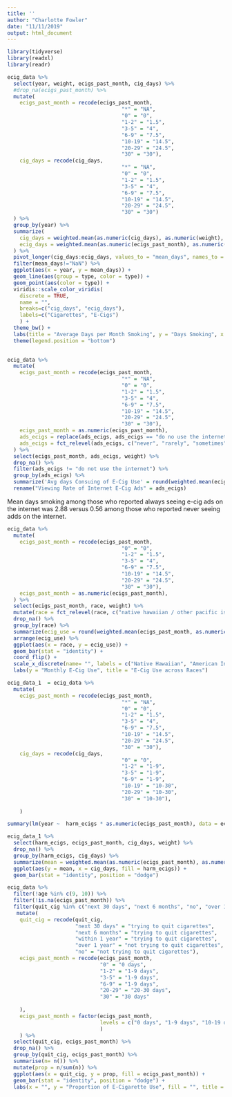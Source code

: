 ```yaml
---
title: ''
author: "Charlotte Fowler"
date: "11/11/2019"
output: html_document
---
```


```r
library(tidyverse)
library(readxl)
library(readr)
```

```r
ecig_data %>% 
  select(year, weight, ecigs_past_month, cig_days) %>% 
  #drop_na(ecigs_past_month) %>% 
  mutate(
    ecigs_past_month = recode(ecigs_past_month, 
                                     "*" = "NA",
                                     "0" = "0",
                                     "1-2" = "1.5",
                                     "3-5" = "4", 
                                     "6-9" = "7.5", 
                                     "10-19" = "14.5", 
                                     "20-29" = "24.5", 
                                     "30" = "30"),
    cig_days = recode(cig_days, 
                                     "*" = "NA",
                                     "0" = "0",
                                     "1-2" = "1.5",
                                     "3-5" = "4", 
                                     "6-9" = "7.5", 
                                     "10-19" = "14.5", 
                                     "20-29" = "24.5", 
                                     "30" = "30")
  ) %>% 
  group_by(year) %>% 
  summarize(
    cig_days = weighted.mean(as.numeric(cig_days), as.numeric(weight), na.rm = TRUE), 
    ecig_days = weighted.mean(as.numeric(ecigs_past_month), as.numeric(weight), na.rm = TRUE)
  ) %>%
  pivot_longer(cig_days:ecig_days, values_to = "mean_days", names_to = "type") %>% 
  filter(mean_days!="NaN") %>% 
  ggplot(aes(x = year, y = mean_days)) + 
  geom_line(aes(group = type, color = type)) + 
  geom_point(aes(color = type)) + 
  viridis::scale_color_viridis(
    discrete = TRUE, 
    name = "",
    breaks=c("cig_days", "ecig_days"),
    labels=c("Cigarettes", "E-Cigs")
    ) + 
  theme_bw() + 
  labs(title = "Average Days per Month Smoking", y = "Days Smoking", x = "Year") + 
  theme(legend.position = "bottom") 
  
```





```r
ecig_data %>% 
  mutate(
    ecigs_past_month = recode(ecigs_past_month, 
                                     "*" = "NA",
                                     "0" = "0",
                                     "1-2" = "1.5",
                                     "3-5" = "4", 
                                     "6-9" = "7.5", 
                                     "10-19" = "14.5", 
                                     "20-29" = "24.5", 
                                     "30" = "30"),
    ecigs_past_month = as.numeric(ecigs_past_month), 
    ads_ecigs = replace(ads_ecigs, ads_ecigs == "do no use the internet", "do not use the internet"), 
    ads_ecigs = fct_relevel(ads_ecigs, c("never", "rarely", "sometimes", "most of the time", "always", "do not use the internet"))
  ) %>% 
  select(ecigs_past_month, ads_ecigs, weight) %>% 
  drop_na() %>% 
  filter(ads_ecigs != "do not use the internet") %>% 
  group_by(ads_ecigs) %>% 
  summarize('Avg days Consuing of E-Cig Use' = round(weighted.mean(ecigs_past_month, as.numeric(weight)), digits = 3)) %>% 
  rename("Viewing Rate of Internet E-Cig Ads" = ads_ecigs) 
```

Mean days smoking among those who reported always seeing e-cig ads on the internet was 2.88 versus 0.56 among those who reported never seeing adds on the internet. 



```r
ecig_data %>% 
  mutate(
    ecigs_past_month = recode(ecigs_past_month, 
                                     "0" = "0",
                                     "1-2" = "1.5",
                                     "3-5" = "4", 
                                     "6-9" = "7.5", 
                                     "10-19" = "14.5", 
                                     "20-29" = "24.5", 
                                     "30" = "30"),
    ecigs_past_month = as.numeric(ecigs_past_month), 
  ) %>% 
  select(ecigs_past_month, race, weight) %>% 
  mutate(race = fct_relevel(race, c("native hawaiian / other pacific islander", "american indian / alaska native", "white", "hispanic", "black", "asian"))) %>% 
  drop_na() %>% 
  group_by(race) %>% 
  summarize(ecig_use = round(weighted.mean(ecigs_past_month, as.numeric(weight)), digits = 3))  %>% 
  arrange(ecig_use) %>% 
  ggplot(aes(x = race, y = ecig_use)) + 
  geom_bar(stat = "identity") + 
  coord_flip() + 
  scale_x_discrete(name= "", labels = c("Native Hawaiian", "American Indian", "White", "Hispanic", "Black", "Asian")) + 
  labs(y = "Monthly E-Cig Use", title = "E-Cig Use across Races")
```


```r
ecig_data_1  = ecig_data %>% 
  mutate(
    ecigs_past_month = recode(ecigs_past_month, 
                                     "*" = "NA",
                                     "0" = "0",
                                     "1-2" = "1.5",
                                     "3-5" = "4", 
                                     "6-9" = "7.5", 
                                     "10-19" = "14.5", 
                                     "20-29" = "24.5", 
                                     "30" = "30"),
    cig_days = recode(cig_days, 
                                     "0" = "0",
                                     "1-2" = "1-9",
                                     "3-5" = "1-9", 
                                     "6-9" = "1-9", 
                                     "10-19" = "10-30", 
                                     "20-29" = "10-30", 
                                     "30" = "10-30"), 
    
    )
```


```r
summary(lm(year ~  harm_ecigs * as.numeric(ecigs_past_month), data = ecig_data_1))
```
```r
ecig_data_1 %>% 
  select(harm_ecigs, ecigs_past_month, cig_days, weight) %>% 
  drop_na() %>% 
  group_by(harm_ecigs, cig_days) %>% 
  summarize(mean = weighted.mean(as.numeric(ecigs_past_month), as.numeric(weight))) %>% 
  ggplot(aes(y = mean, x = cig_days, fill = harm_ecigs)) +
  geom_bar(stat = "identity", position = "dodge")
```

```r
ecig_data %>%
  filter(!age %in% c(9, 10)) %>%
  filter(!is.na(ecigs_past_month)) %>%
  filter(quit_cig %in% c("next 30 days", "next 6 months", "no", "over 1 year", "within 1 year")) %>% 
   mutate(
    quit_cig = recode(quit_cig,
                      "next 30 days" = "trying to quit cigarettes",
                      "next 6 months" = "trying to quit cigarettes",
                      "within 1 year" = "trying to quit cigarettes",
                      "over 1 year" = "not trying to quit cigarettes", 
                      "no" = "not trying to quit cigarettes"),
    ecigs_past_month = recode(ecigs_past_month,
                              "0" = "0 days",
                              "1-2" = "1-9 days",
                              "3-5" = "1-9 days",
                              "6-9" = "1-9 days",
                              "20-29" = "20-30 days",
                              "30" = "30 days"
                               
    ),
    ecigs_past_month = factor(ecigs_past_month,
                              levels = c("0 days", "1-9 days", "10-19 days", "20-30 days")
                              )
    ) %>% 
  select(quit_cig, ecigs_past_month) %>% 
  drop_na() %>% 
  group_by(quit_cig, ecigs_past_month) %>% 
  summarise(n= n()) %>% 
  mutate(prop = n/sum(n)) %>% 
  ggplot(aes(x = quit_cig, y = prop, fill = ecigs_past_month)) + 
  geom_bar(stat = "identity", position = "dodge") + 
  labs(x = "", y = "Proportion of E-Cigarette Use", fill = "", title = "E-cigarette use across smokers trying and not trying to quit")
```

